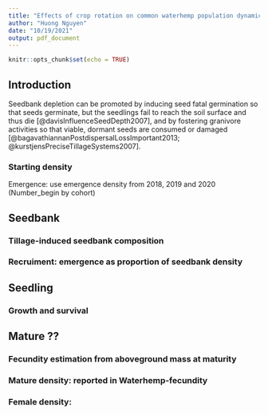 ```yaml
---
title: "Effects of crop rotation on common waterhemp population dynamics: a prospective analysis"
author: "Huong Nguyen"
date: "10/19/2021"
output: pdf_document
---
```


```r
knitr::opts_chunk$set(echo = TRUE)
```
## Introduction 
Seedbank depletion can be promoted by inducing seed fatal germination so that seeds germinate, but the seedlings fail to reach the soil surface and thus die [@davisInfluenceSeedDepth2007], and by fostering granivore activities so that viable, dormant seeds are consumed or damaged [@bagavathiannanPostdispersalLossImportant2013; @kurstjensPreciseTillageSystems2007]. 



### Starting density  

Emergence: use emergence density from 2018, 2019 and 2020 (Number_begin by cohort)

## Seedbank

### Tillage-induced seedbank composition  

### Recruiment: emergence as proportion of seedbank density 

## Seedling

### Growth and survival  

## Mature ??
### Fecundity estimation from aboveground mass at maturity 

### Mature density: reported in Waterhemp-fecundity 

### Female density: 